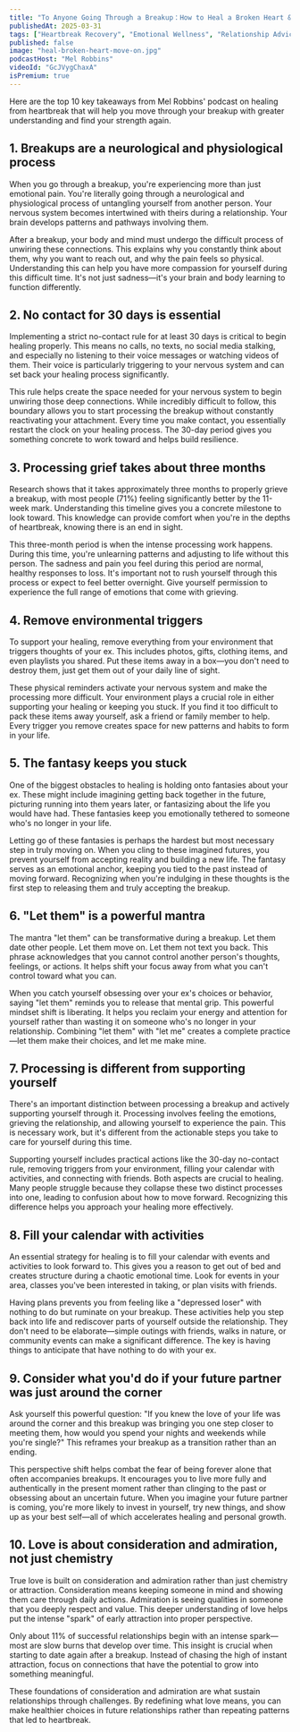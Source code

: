 ```yaml
---
title: "To Anyone Going Through a Breakup：How to Heal a Broken Heart & Move On"
publishedAt: 2025-03-31
tags: ["Heartbreak Recovery", "Emotional Wellness", "Relationship Advice"]
published: false
image: "heal-broken-heart-move-on.jpg"
podcastHost: "Mel Robbins"
videoId: "GcJVygChaxA"
isPremium: true
---
```



<PodcastSummaryPageLayout frontmatter={frontmatter}>

Here are the top 10 key takeaways from Mel Robbins' podcast on healing from heartbreak that will help you move through your breakup with greater understanding and find your strength again.

## 1. Breakups are a neurological and physiological process

When you go through a breakup, you're experiencing more than just emotional pain. You're literally going through a neurological and physiological process of untangling yourself from another person. Your nervous system becomes intertwined with theirs during a relationship. Your brain develops patterns and pathways involving them.

After a breakup, your body and mind must undergo the difficult process of unwiring these connections. This explains why you constantly think about them, why you want to reach out, and why the pain feels so physical. Understanding this can help you have more compassion for yourself during this difficult time. It's not just sadness—it's your brain and body learning to function differently.

## 2. No contact for 30 days is essential

Implementing a strict no-contact rule for at least 30 days is critical to begin healing properly. This means no calls, no texts, no social media stalking, and especially no listening to their voice messages or watching videos of them. Their voice is particularly triggering to your nervous system and can set back your healing process significantly.

This rule helps create the space needed for your nervous system to begin unwiring those deep connections. While incredibly difficult to follow, this boundary allows you to start processing the breakup without constantly reactivating your attachment. Every time you make contact, you essentially restart the clock on your healing process. The 30-day period gives you something concrete to work toward and helps build resilience.

## 3. Processing grief takes about three months

Research shows that it takes approximately three months to properly grieve a breakup, with most people (71%) feeling significantly better by the 11-week mark. Understanding this timeline gives you a concrete milestone to look toward. This knowledge can provide comfort when you're in the depths of heartbreak, knowing there is an end in sight.

This three-month period is when the intense processing work happens. During this time, you're unlearning patterns and adjusting to life without this person. The sadness and pain you feel during this period are normal, healthy responses to loss. It's important not to rush yourself through this process or expect to feel better overnight. Give yourself permission to experience the full range of emotions that come with grieving.

## 4. Remove environmental triggers

To support your healing, remove everything from your environment that triggers thoughts of your ex. This includes photos, gifts, clothing items, and even playlists you shared. Put these items away in a box—you don't need to destroy them, just get them out of your daily line of sight.

These physical reminders activate your nervous system and make the processing more difficult. Your environment plays a crucial role in either supporting your healing or keeping you stuck. If you find it too difficult to pack these items away yourself, ask a friend or family member to help. Every trigger you remove creates space for new patterns and habits to form in your life.

## 5. The fantasy keeps you stuck

One of the biggest obstacles to healing is holding onto fantasies about your ex. These might include imagining getting back together in the future, picturing running into them years later, or fantasizing about the life you would have had. These fantasies keep you emotionally tethered to someone who's no longer in your life.

Letting go of these fantasies is perhaps the hardest but most necessary step in truly moving on. When you cling to these imagined futures, you prevent yourself from accepting reality and building a new life. The fantasy serves as an emotional anchor, keeping you tied to the past instead of moving forward. Recognizing when you're indulging in these thoughts is the first step to releasing them and truly accepting the breakup.

## 6. "Let them" is a powerful mantra

The mantra "let them" can be transformative during a breakup. Let them date other people. Let them move on. Let them not text you back. This phrase acknowledges that you cannot control another person's thoughts, feelings, or actions. It helps shift your focus away from what you can't control toward what you can.

When you catch yourself obsessing over your ex's choices or behavior, saying "let them" reminds you to release that mental grip. This powerful mindset shift is liberating. It helps you reclaim your energy and attention for yourself rather than wasting it on someone who's no longer in your relationship. Combining "let them" with "let me" creates a complete practice—let them make their choices, and let me make mine.

## 7. Processing is different from supporting yourself

There's an important distinction between processing a breakup and actively supporting yourself through it. Processing involves feeling the emotions, grieving the relationship, and allowing yourself to experience the pain. This is necessary work, but it's different from the actionable steps you take to care for yourself during this time.

Supporting yourself includes practical actions like the 30-day no-contact rule, removing triggers from your environment, filling your calendar with activities, and connecting with friends. Both aspects are crucial to healing. Many people struggle because they collapse these two distinct processes into one, leading to confusion about how to move forward. Recognizing this difference helps you approach your healing more effectively.

## 8. Fill your calendar with activities

An essential strategy for healing is to fill your calendar with events and activities to look forward to. This gives you a reason to get out of bed and creates structure during a chaotic emotional time. Look for events in your area, classes you've been interested in taking, or plan visits with friends.

Having plans prevents you from feeling like a "depressed loser" with nothing to do but ruminate on your breakup. These activities help you step back into life and rediscover parts of yourself outside the relationship. They don't need to be elaborate—simple outings with friends, walks in nature, or community events can make a significant difference. The key is having things to anticipate that have nothing to do with your ex.

## 9. Consider what you'd do if your future partner was just around the corner

Ask yourself this powerful question: "If you knew the love of your life was around the corner and this breakup was bringing you one step closer to meeting them, how would you spend your nights and weekends while you're single?" This reframes your breakup as a transition rather than an ending.

This perspective shift helps combat the fear of being forever alone that often accompanies breakups. It encourages you to live more fully and authentically in the present moment rather than clinging to the past or obsessing about an uncertain future. When you imagine your future partner is coming, you're more likely to invest in yourself, try new things, and show up as your best self—all of which accelerates healing and personal growth.

## 10. Love is about consideration and admiration, not just chemistry

True love is built on consideration and admiration rather than just chemistry or attraction. Consideration means keeping someone in mind and showing them care through daily actions. Admiration is seeing qualities in someone that you deeply respect and value. This deeper understanding of love helps put the intense "spark" of early attraction into proper perspective.

Only about 11% of successful relationships begin with an intense spark—most are slow burns that develop over time. This insight is crucial when starting to date again after a breakup. Instead of chasing the high of instant attraction, focus on connections that have the potential to grow into something meaningful.

These foundations of consideration and admiration are what sustain relationships through challenges. By redefining what love means, you can make healthier choices in future relationships rather than repeating patterns that led to heartbreak.

</PodcastSummaryPageLayout>
